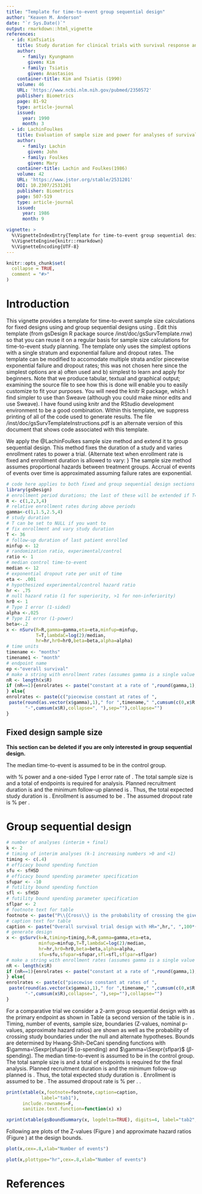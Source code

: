 ```yaml
---
title: "Template for time-to-event group sequential design"
author: "Keaven M. Anderson"
date: "`r Sys.Date()`"
output: rmarkdown::html_vignette
references:
  - id: KimTsiatis
    title: Study duration for clinical trials with survival response and early stopping rule.
    author: 
      - family: Kyungmann
        given: Kim
      - family: Tsiatis
        given: Anastasios
    container-title: Kim and Tsiatis (1990)
    volume: 46
    URL: 'https://www.ncbi.nlm.nih.gov/pubmed/2350572'
    publisher: Biometrics
    page: 81-92
    type: article-journal
    issued:
      year: 1990
      month: 3
  - id: LachinFoulkes
    title: Evaluation of sample size and power for analyses of survival with allowance for nonuniform patient entry, losses to follow-up noncompliance, and stratification.
    author: 
      - family: Lachin
        given: John
      - family: Foulkes
        given: Mary
    container-title: Lachin and Foulkes(1986)
    volume: 42
    URL: 'https://www.jstor.org/stable/2531201'
    DOI: 10.2307/2531201
    publisher: Biometrics
    page: 507-519
    type: article-journal
    issued:
      year: 1986
      month: 9

vignette: >
  %\VignetteIndexEntry{Template for time-to-event group sequential design}
  %\VignetteEngine{knitr::rmarkdown}
  %\VignetteEncoding{UTF-8}
---
```


```r
knitr::opts_chunk$set(
  collapse = TRUE,
  comment = "#>"
)
```

# Introduction

This vignette provides a template for time-to-event sample size calculations for fixed designs using \texttt{nSurv} and group sequential designs using \texttt{gsSurv}.
Edit this template (from gsDesign R package source /inst/doc/gsSurvTemplate.rnw) so that you can reuse it on a regular basis for sample size calculations for time-to-event study planning.
The template only uses the simplest options with a single stratum and exponential failure and dropout rates.
The template can be modified to accomodate multiple strata and/or piecewise exponential failure and dropout rates; this was not chosen here since the simplest options are a) often used and b) simplest to learn and apply for beginners. 
Note that we produce tabular, textual and graphical output; examining the source file to see how this is done will enable you to easily customize to fit your purposes.
You will need the knitr R package, which I find simpler to use than Sweave (although you could make minor edits and use Sweave).
I have found using knitr and the RStudio development environment to be a good combination.
Within this template, we suppress printing of all of the code used to generate results. 
The file /inst/doc/gsSurvTemplateInstructions.pdf is an alternate version of this document that shows code associated with this template.

We apply the @LachinFoulkes sample size method and extend it to group sequential design.
This method fixes the duration of a study and varies enrollment rates to power a trial.
{Alternate text when enrollment rate is fixed and enrollment duration is allowed to vary: \em We use the @LachinFoulkes basic power equation to compute sample size along the lines of @KimTsiatis where enrollment rates are fixed and enrollment duration is allowed to vary to enroll a sufficient sample size to power a study.}
The sample size method assumes proportional hazards between treatment groups.
Accrual of events of events over time is approximated assuming failure rates are exponential.

```r
# code here applies to both fixed and group sequential design sections below.
library(gsDesign)
# enrollment period durations; the last of these will be extended if T=NULL below
R <- c(1,2,3,4)
# relative enrollment rates during above periods
gamma<-c(1,1.5,2.5,4)
# study duration
# T can be set to NULL if you want to 
# fix enrollment and vary study duration
T <- 36 
# follow-up duration of last patient enrolled
minfup <- 12
# randomization ratio, experimental/control
ratio <- 1
# median control time-to-event
median <- 12
# exponential dropout rate per unit of time
eta <- .001
# hypothesized experimental/control hazard ratio
hr <- .75
# null hazard ratio (1 for superiority, >1 for non-inferiority)
hr0 <- 1
# Type I error (1-sided)
alpha <-.025
# Type II error (1-power)
beta<-.2
x <- nSurv(R=R,gamma=gamma,eta=eta,minfup=minfup,
           T=T,lambdaC=log(2)/median,
           hr=hr,hr0=hr0,beta=beta,alpha=alpha)
# time units
timename <- "months"
timename1 <- "month"
# endpoint name
ep <-"overall survival" 
# make a string with enrollment rates (assumes gamma is a single value or vector)
nR <- length(x$R)
if (nR==1){enrolrates <- paste("constant at a rate of ",round(gamma,1),"per",timename1,".")
} else{
enrolrates <- paste(c("piecewise constant at rates of ",
 paste(round(as.vector(x$gamma),1)," for ",timename," ",cumsum(c(0,x$R[1:(nR-1)])),
       "-",cumsum(x$R),collapse=", "),sep=""),collapse="")
}
```

## Fixed design sample size

__This section can be deleted if you are only interested in group sequential design.__

The median time-to-event is assumed to be \Sexpr{median} \Sexpr{timename} in the control group.

\Sexpr{if (hr0==1) paste("The trial is designed to demonstrate superiority of experimental treatment over control with an assumed hazard ratio of ",hr)} \Sexpr{if (hr0 != 1) paste("The trial is designed to reject a null hypothesis hazard ratio of ",hr0," in favor of a hazard ratio of",hr)} with \Sexpr{100*(1-beta)}\% power and a one-sided Type I error rate of \Sexpr{100*alpha}.
The total sample size is \Sexpr{2*ceiling(x$n/2)} and a
total of \Sexpr{ceiling(x$d)} endpoints is required for analysis.
Planned recruitment duration is \Sexpr{sum(x$R)} \Sexpr{timename} and the minimum follow-up planned is \Sexpr{round(x$minfup,1)} \Sexpr{timename}.
Thus, the total expected study duration is \Sexpr{round(max(x$T),1)} \Sexpr{timename}.
Enrollment is assumed to be \Sexpr{enrolrates}.
The assumed dropout rate is \Sexpr{100*eta}\% per \Sexpr{timename1}.

# Group sequential design

```r
# number of analyses (interim + final)
k <- 2
# timing of interim analyses (k-1 increasing numbers >0 and <1)
timing <- c(.4)
# efficacy bound spending function
sfu <- sfHSD 
# efficacy bound spending parameter specification
sfupar <- -10
# futility bound spending function
sfl <- sfHSD 
# futility bound spending parameter specification
sflpar <- 2
# footnote text for table
footnote <- paste("P\\{Cross\\} is the probability of crossing the given bound (efficacy or futility) at or before the given analysis under the assumed hazard ratio (HR). Design assumes futility bound is discretionary (non-binding), but smaller upper boundary crossing probabilities shown here assume trial stops at first boundary crossing (binding bounds).")
# caption text for table
caption <- paste("Overall survival trial design with HR=",hr,", ",100*(1-beta),"\\% power and ",100*alpha,"\\% Type 1 error.",sep="")
# generate design
x <- gsSurv(k=k,timing=timing,R=R,gamma=gamma,eta=eta,
            minfup=minfup,T=T,lambdaC=log(2)/median,
            hr=hr,hr0=hr0,beta=beta,alpha=alpha,
            sfu=sfu,sfupar=sfupar,sfl=sfl,sflpar=sflpar)
# make a string with enrollment rates (assumes gamma is a single value or vector)
nR <- length(x$R)
if (nR==1){enrolrates <- paste("constant at a rate of ",round(gamma,1),"per",timename1,".")
} else{
enrolrates <- paste(c("piecewise constant at rates of ",
 paste(round(as.vector(x$gamma),1)," for ",timename," ",cumsum(c(0,x$R[1:(nR-1)])),
       "-",cumsum(x$R),collapse=", "),sep=""),collapse="")
}
```

For a comparative trial we consider a 2-arm group sequential design with \Sexpr{ep} as the primary endpoint as shown in Table \ref{tab1} (a second version of the table is in \ref{tab2}.
Timing, number of events, sample size, boundaries (Z-values, nominal p-values, approximate hazard ratios) are shown as well as the probability of crossing study boundaries under the null and alternate hypotheses.
Bounds are determined by Hwang-Shih-DeCani spending functions with $\gamma=\Sexpr{sfupar}$ ($\alpha$-spending) and $\gamma=\Sexpr{sflpar}$ ($\beta$-spending).
The median time-to-event is assumed to be \Sexpr{median} \Sexpr{timename} in the control group.
\Sexpr{if (hr0==1) paste("The trial is designed to demonstrate superiority of experimental treatment over control with an assumed hazard ratio of ",hr,".",sep="")}
The total sample size is \Sexpr{ceiling(sum(x$eNE[k,]+x$eNC[k,]))} and a
total of \Sexpr{ceiling(sum(x$eDE[k,]+x$eDC[k,]))} endpoints is required for the final analysis.
Planned recruitment duration is \Sexpr{sum(x$R)} \Sexpr{timename} and the minimum follow-up planned is \Sexpr{round(x$minfup,1)} \Sexpr{timename}.
Thus, the total expected study duration is \Sexpr{round(max(x$T),1)} \Sexpr{timename}.
Enrollment is assumed to be \Sexpr{enrolrates}.
The assumed dropout rate is \Sexpr{100*eta}\% per \Sexpr{timename1}.
\Sexpr{if (x$k==2) paste("There is a single interim analysis planned after",ceiling(x$eDE[1,]+x$eDC[1,]),"events have accrued which is expected after approximately",round(x$T[1],1),timename,sep=" ")}.

```r
print(xtable(x,footnote=footnote,caption=caption,
             label="tab1"), 
      include.rownames=F, 
      sanitize.text.function=function(x) x)
```

```r
xprint(xtable(gsBoundSummary(x, logdelta=TRUE), digits=4, label="tab2", caption=summary(x)))
```

Following are plots of the Z-values (Figure \ref{fig:p1}) and approximate hazard ratios (Figure \ref{fig:p2}) at the design bounds.

```r
plot(x,cex=.8,xlab="Number of events")
```

```r
plot(x,plottype="hr",cex=.8,xlab="Number of events")
```

# References

